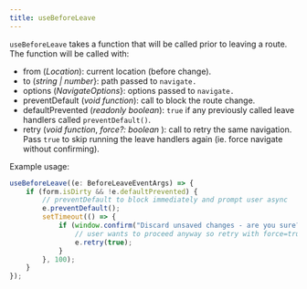 ```yaml
---
title: useBeforeLeave
---
```


`useBeforeLeave` takes a function that will be called prior to leaving a route.
The function will be called with:

- from (_Location_): current location (before change).
- to (_string | number_}: path passed to `navigate.`
- options (_NavigateOptions_}: options passed to `navigate.`
- preventDefault (_void function_): call to block the route change.
- defaultPrevented (_readonly boolean_): `true` if any previously called leave handlers called `preventDefault()`.
- retry (_void function_, _force?: boolean_ ): call to retry the same navigation.
  Pass `true` to skip running the leave handlers again (ie. force navigate without confirming).

Example usage:

```js
useBeforeLeave((e: BeforeLeaveEventArgs) => {
	if (form.isDirty && !e.defaultPrevented) {
		// preventDefault to block immediately and prompt user async
		e.preventDefault();
		setTimeout(() => {
			if (window.confirm("Discard unsaved changes - are you sure?")) {
				// user wants to proceed anyway so retry with force=true
				e.retry(true);
			}
		}, 100);
	}
});
```
